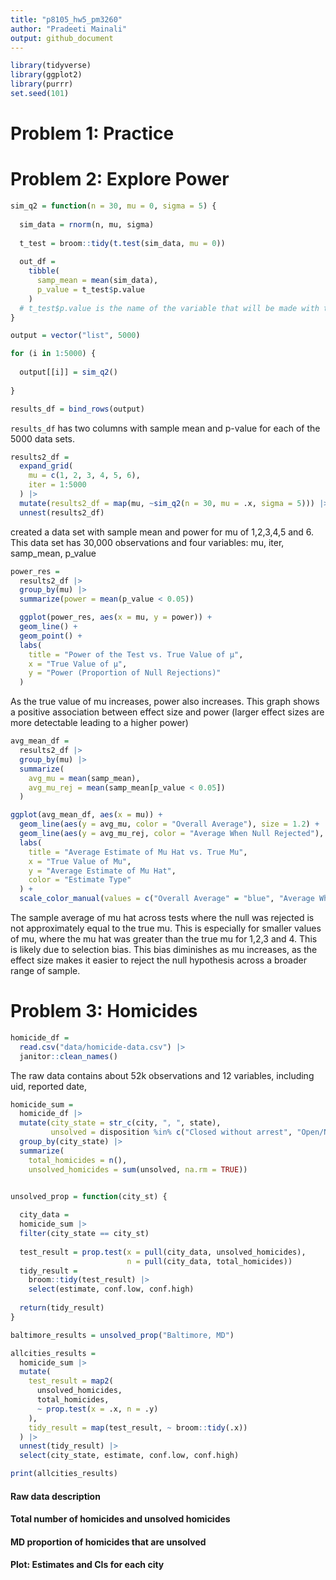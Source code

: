 ```yaml
---
title: "p8105_hw5_pm3260"
author: "Pradeeti Mainali"
output: github_document
---
```


```r
library(tidyverse)
library(ggplot2)
library(purrr)
set.seed(101)
```

# Problem 1: Practice



# Problem 2: Explore Power

```r

sim_q2 = function(n = 30, mu = 0, sigma = 5) {
  
  sim_data = rnorm(n, mu, sigma)
  
  t_test = broom::tidy(t.test(sim_data, mu = 0))
  
  out_df =
    tibble(
      samp_mean = mean(sim_data),
      p_value = t_test$p.value 
    )
  # t_test$p.value is the name of the variable that will be made with the previous code. 
}

output = vector("list", 5000)

for (i in 1:5000) {
  
  output[[i]] = sim_q2()
  
}

results_df = bind_rows(output)
```

`results_df` has two columns with sample mean and p-value for each of the 5000 data sets. 

```r
results2_df = 
  expand_grid(
    mu = c(1, 2, 3, 4, 5, 6),
    iter = 1:5000
  ) |> 
  mutate(results2_df = map(mu, ~sim_q2(n = 30, mu = .x, sigma = 5))) |> 
  unnest(results2_df) 
```

created a data set with sample mean and power for mu of 1,2,3,4,5 and 6. This data set has 30,000 observations and four variables: mu, iter, samp_mean, p_value

```r
power_res = 
  results2_df |>
  group_by(mu) |>
  summarize(power = mean(p_value < 0.05))

  ggplot(power_res, aes(x = mu, y = power)) +
  geom_line() +
  geom_point() +
  labs(
    title = "Power of the Test vs. True Value of µ",
    x = "True Value of µ",
    y = "Power (Proportion of Null Rejections)"
  )
```

As the true value of mu increases, power also increases. This graph shows a positive association between effect size and power (larger effect sizes are more detectable leading to a higher power)

```r
avg_mean_df = 
  results2_df |>
  group_by(mu) |>
  summarize(
    avg_mu = mean(samp_mean),
    avg_mu_rej = mean(samp_mean[p_value < 0.05])
  )

ggplot(avg_mean_df, aes(x = mu)) +
  geom_line(aes(y = avg_mu, color = "Overall Average"), size = 1.2) +
  geom_line(aes(y = avg_mu_rej, color = "Average When Null Rejected"), size = 1.2) +
  labs(
    title = "Average Estimate of Mu Hat vs. True Mu",
    x = "True Value of Mu",
    y = "Average Estimate of Mu Hat",
    color = "Estimate Type"
  ) +
  scale_color_manual(values = c("Overall Average" = "blue", "Average When Null Rejected" = "red"))
```

The sample average of mu hat across tests where the null was rejected is not approximately equal to the true mu. This is especially for smaller values of mu, where the mu hat was greater than the true mu for 1,2,3 and 4. This is likely due to selection bias. This bias diminishes as mu increases, as the effect size makes it easier to reject the null hypothesis across a broader range of sample.

# Problem 3: Homicides

```r
homicide_df = 
  read.csv("data/homicide-data.csv") |>
  janitor::clean_names()
```

The raw data contains about 52k observations and 12 variables, including uid, reported date, 

```r
homicide_sum =
  homicide_df |>
  mutate(city_state = str_c(city, ", ", state),
         unsolved = disposition %in% c("Closed without arrest", "Open/No arrest")) |>
  group_by(city_state) |>
  summarize(
    total_homicides = n(),
    unsolved_homicides = sum(unsolved, na.rm = TRUE))


unsolved_prop = function(city_st) {
 
  city_data =
  homicide_sum |>
  filter(city_state == city_st)
  
  test_result = prop.test(x = pull(city_data, unsolved_homicides),
                          n = pull(city_data, total_homicides))
  tidy_result = 
    broom::tidy(test_result) |>
    select(estimate, conf.low, conf.high)
  
  return(tidy_result)
}

baltimore_results = unsolved_prop("Baltimore, MD")

```

```r
allcities_results = 
  homicide_sum |>
  mutate(
    test_result = map2(
      unsolved_homicides,
      total_homicides,
      ~ prop.test(x = .x, n = .y)
    ),
    tidy_result = map(test_result, ~ broom::tidy(.x))
  ) |>
  unnest(tidy_result) |>
  select(city_state, estimate, conf.low, conf.high)

print(allcities_results)
```


#### Raw data description

#### Total number of homicides and unsolved homicides

#### MD proportion of homicides that are unsolved

#### Plot: Estimates and CIs for each city